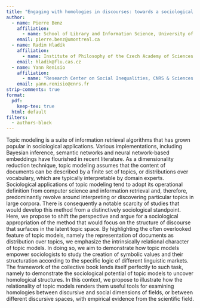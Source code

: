 ```yaml
---
title: "Engaging with homologies in discourses: towards a sociological appropriation of topic models"
author:
  - name: Pierre Benz
    affiliation:
      - name: School of Library and Information Science, University of Montreal
    email: pierre.benz@umontreal.ca 
  - name: Radim Hladík
    affiliation:
      - name: Institute of Philosophy of the Czech Academy of Sciences
    email: hladik@flu.cas.cz 
  - name: Yann Renisio
    affiliation:
      - name: "Research Center on Social Inequalities, CNRS & Sciences Po"
    email: yann.renisio@cnrs.fr
strip-comments: true
format: 
  pdf:
    keep-tex: true
  html: default
filters:
  - authors-block
---
```


Topic modeling is a suite of information retrieval algorithms that has grown popular in sociological applications.
Various implementations, including Bayesian inference, semantic networks and neural network-based embeddings have flourished in recent literature.
As a dimensionality reduction technique, topic modeling assumes that the content of documents can be described by a finite set of topics, or distributions over vocabulary, which are typically interpretable by domain experts.
Sociological applications of topic modeling tend to adopt its operational definition from computer science and information retrieval and, therefore, predominantly revolve around interpreting or discovering particular topics in large corpora.
There is consequently a notable scarcity of studies that would develop this method from a distinctively sociological standpoint.
Here, we propose to shift the perspective and argue for a sociological appropriation of the method that would focus on the structure of discourse that surfaces in the latent topic space.
By highlighting the often overlooked feature of topic models, namely the representation of documents as distribution over topics, we emphasize the intrinsically relational character of topic models.
In doing so, we aim to demonstrate how topic models empower sociologists to study the creation of symbolic values and their structuration according to the specific logic of different linguistic markets.
The framework of the collective book lends itself perfectly to such task, namely to demonstrate the sociological potential of topic models to uncover homological structures.
In this context, we propose to illustrate how the relationality of topic models renders them useful tools for examining homologies between discursive and social dimensions of fields, or between different discursive spaces, with empirical evidence from the scientific field.
